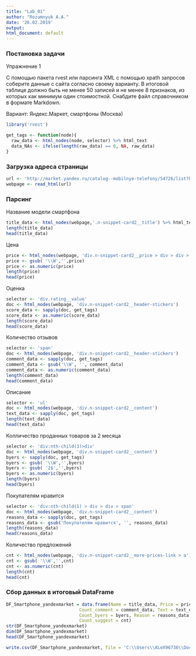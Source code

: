 ---
title: "Lab_01"
author: "Rozumnyuk A.A."
date: '26.02.2019'
output:
html_document: default
---

### Постановка задачи
Упражнение 1

С помощью пакета rvest или парсинга XML с помощью xpath запросов соберите данные с
сайта согласно своему варианту. В итоговой таблице должно быть не менее 50 записей и
не менее 8 признаков, из которых как минимум один стоимостной. Снабдите файл
справочником в формате Markdown.

Вариант:
Яндекс.Маркет, смартфоны (Москва)

```{r}
library('rvest')

get_tags <- function(node){
  raw_data <- html_nodes(node, selector) %>% html_text
  data_NAs <- ifelse(length(raw_data) == 0, NA, raw_data)
}
```
### Загрузка адреса страницы
```{r}
url <- 'http://market.yandex.ru/catalog--mobilnye-telefony/54726/list?hid=91491&suggest_text=Смартфоны&suggest=1&suggest_type=recipe&was_redir=1&rs=eJwzYgpgBAABcwCG&rt=12&glfilter=4940921%3A13475069&onstock=1&local-offers-first=0&viewtype=list'
webpage <- read_html(url)
```
### Парсинг
Название модели смартфона
```{r}
title_data <- html_nodes(webpage,'.n-snippet-card2__title') %>% html_text 
length(title_data)
head(title_data)
```
Цена
```{r}
price <- html_nodes(webpage, 'div.n-snippet-card2__price > div > div > a > div') %>% html_text() 
price <- gsub( '\\W','',price) 
price <- as.numeric(price)
length(price) 
head(price) 
```
Оценка
```{r}
selector <- 'div.rating__value'
doc <- html_nodes(webpage, 'div.n-snippet-card2__header-stickers')
score_data <- sapply(doc, get_tags)
score_data <- as.numeric(score_data)
length(score_data)
head(score_data)
```
Количество отзывов
```{r}
selector <- 'span'
doc <- html_nodes(webpage, 'div.n-snippet-card2__header-stickers')
comment_data <- sapply(doc, get_tags)
comment_data <- gsub('\\W', '', comment_data) 
comment_data <- as.numeric(comment_data) 
length(comment_data)
head(comment_data)
```
Описание
```{r}
selector <- 'ul' 
doc <- html_nodes(webpage, 'div.n-snippet-card2__content') 
text_data <- sapply(doc, get_tags) 
length(text_data) 
head(text_data)
```
Колличество проданных товаров за 2 месяца
```{r}
selector <- 'div:nth-child(3)>div' 
doc <- html_nodes(webpage, 'div.n-snippet-card2__content') 
byers <- sapply(doc, get_tags)
byers <- gsub( '\\W','',byers) 
byers <- gsub( '2$','',byers) 
byers <- as.numeric(byers)
length(byers)
head(byers) 
```
Покупателям нравится
```{r}
selector <- 'div:nth-child(1) > div > div > span' 
doc <- html_nodes(webpage, 'div.n-snippet-card2__content') 
reasons_data <- sapply(doc, get_tags) 
reasons_data <- gsub('Покупателям нравится', '', reasons_data) 
length(reasons_data) 
head(reasons_data)
```
Количество предложений
```{r}
cnt <- html_nodes(webpage, 'div.n-snippet-card2__more-prices-link > a') %>% html_text() 
cnt <- gsub( '\\W','',cnt) 
cnt <- as.numeric(cnt)
length(cnt)
head(cnt)
```
### Сбор данных в итоговый DataFrame
```{r}
DF_Smartphone_yandexmarket = data.frame(Name = title_data, Price = price, Score = score_data,
                            Count_comment = comment_data, Text = text_data, 
                            Count_byers = byers, Reason = reasons_data,
                            Count_suggest = cnt)
str(DF_Smartphone_yandexmarket)
dim(DF_Smartphone_yandexmarket)
head(DF_Smartphone_yandexmarket)

write.csv(DF_Smartphone_yandexmarket, file = 'C:\\Users\\ALeX96736\\Documents\\Smartphone_yandexmarket.csv', row.names = F)
```